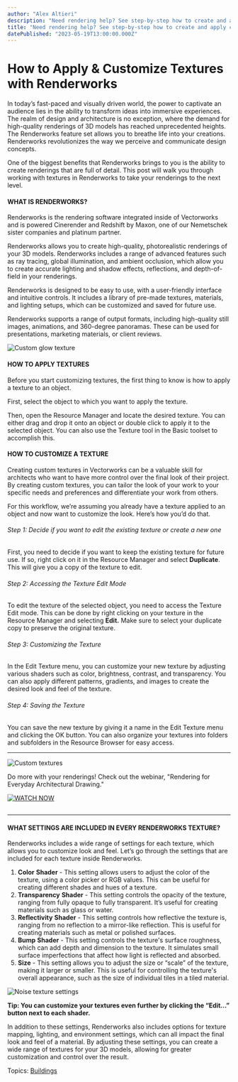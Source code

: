 ```yaml
---
author: "Alex Altieri"
description: "Need rendering help? See step-by-step how to create and apply custom textures with Vectorworks."
title: "Need rendering help? See step-by-step how to create and apply custom textures with Vectorworks." 
datePublished: "2023-05-19T13:00:00.000Z"
---
```

# How to Apply & Customize Textures with Renderworks

In today’s fast-paced and visually driven world, the power to captivate an audience lies in the ability to transform ideas into immersive experiences. The realm of design and architecture is no exception, where the demand for high-quality renderings of 3D models has reached unprecedented heights. The Renderworks feature set allows you to breathe life into your creations. Renderworks revolutionizes the way we perceive and communicate design concepts.

One of the biggest benefits that Renderworks brings to you is the ability to create renderings that are full of detail. This post will walk you through working with textures in Renderworks to take your renderings to the next level.

#### WHAT IS RENDERWORKS?

Renderworks is the rendering software integrated inside of Vectorworks and is powered Cinerender and Redshift by Maxon, one of our Nemetschek sister companies and platinum partner.

Renderworks allows you to create high-quality, photorealistic renderings of your 3D models. Renderworks includes a range of advanced features such as ray tracing, global illumination, and ambient occlusion, which allow you to create accurate lighting and shadow effects, reflections, and depth-of-field in your renderings.

Renderworks is designed to be easy to use, with a user-friendly interface and intuitive controls. It includes a library of pre-made textures, materials, and lighting setups, which can be customized and saved for future use.

Renderworks supports a range of output formats, including high-quality still images, animations, and 360-degree panoramas. These can be used for presentations, marketing materials, or client reviews.

![Custom glow texture](https://blog.vectorworks.net/hs-fs/hubfs/Blog%20Images/2023%20Blog%20Images/5_Custom%20Textures/Custom%20glow%20texture.png?width=1625&height=878&name=Custom%20glow%20texture.png)

#### HOW TO APPLY TEXTURES

Before you start customizing textures, the first thing to know is how to apply a texture to an object.

First, select the object to which you want to apply the texture.

Then, open the Resource Manager and locate the desired texture. You can either drag and drop it onto an object or double click to apply it to the selected object. You can also use the Texture tool in the Basic toolset to accomplish this.

#### HOW TO CUSTOMIZE A TEXTURE

Creating custom textures in Vectorworks can be a valuable skill for architects who want to have more control over the final look of their project. By creating custom textures, you can tailor the look of your work to your specific needs and preferences and differentiate your work from others.

For this workflow, we’re assuming you already have a texture applied to an object and now want to customize the look. Here’s how you’d do that.

###### Step 1: Decide if you want to edit the existing texture or create a new one

First, you need to decide if you want to keep the existing texture for future use. If so, right click on it in the Resource Manager and select **Duplicate**. This will give you a copy of the texture to edit.

###### Step 2: Accessing the Texture Edit Mode

To edit the texture of the selected object, you need to access the Texture Edit mode. This can be done by right clicking on your texture in the Resource Manager and selecting **Edit.** Make sure to select your duplicate copy to preserve the original texture.

###### Step 3: Customizing the Texture

In the Edit Texture menu, you can customize your new texture by adjusting various shaders such as color, brightness, contrast, and transparency. You can also apply different patterns, gradients, and images to create the desired look and feel of the texture.

###### Step 4: Saving the Texture

You can save the new texture by giving it a name in the Edit Texture menu and clicking the OK button. You can also organize your textures into folders and subfolders in the Resource Browser for easy access.

---

  
![Custom textures](https://blog.vectorworks.net/hs-fs/hubfs/Blog%20Images/2023%20Blog%20Images/5_Custom%20Textures/Custom%20textures.png?width=494&height=224&name=Custom%20textures.png)

Do more with your renderings! Check out the webinar, "Rendering for Everyday Architectural Drawing."

[![WATCH NOW](https://no-cache.hubspot.com/cta/default/3018241/e771f6f0-5b0f-4355-853e-4fad53b66f75.png)](https://cta-redirect.hubspot.com/cta/redirect/3018241/e771f6f0-5b0f-4355-853e-4fad53b66f75) 

## 

---

#### WHAT SETTINGS ARE INCLUDED IN EVERY RENDERWORKS TEXTURE?

Renderworks includes a wide range of settings for each texture, which allows you to customize look and feel. Let’s go through the settings that are included for each texture inside Renderworks.

1. **Color** **Shader** \- This setting allows users to adjust the color of the texture, using a color picker or RGB values. This can be useful for creating different shades and hues of a texture.
2. **Transparency** **Shader** \- This setting controls the opacity of the texture, ranging from fully opaque to fully transparent. It’s useful for creating materials such as glass or water.
3. **Reflectivity** **Shader** \- This setting controls how reflective the texture is, ranging from no reflection to a mirror-like reflection. This is useful for creating materials such as metal or polished surfaces.
4. **Bump** **Shader** \- This setting controls the texture's surface roughness, which can add depth and dimension to the texture. It simulates small surface imperfections that affect how light is reflected and absorbed.
5. **Size** \- This setting allows you to adjust the size or “scale” of the texture, making it larger or smaller. This is useful for controlling the texture's overall appearance, such as the size of individual tiles in a tiled material.

![Noise texture settings](https://blog.vectorworks.net/hs-fs/hubfs/Blog%20Images/2023%20Blog%20Images/5_Custom%20Textures/Noise%20texture%20settings.png?width=1283&height=873&name=Noise%20texture%20settings.png)

**Tip: You can customize your textures even further by clicking the “Edit…” button next to each shader.**

In addition to these settings, Renderworks also includes options for texture mapping, lighting, and environment settings, which can all impact the final look and feel of a material. By adjusting these settings, you can create a wide range of textures for your 3D models, allowing for greater customization and control over the result.

 Topics: [Buildings](https://blog.vectorworks.net/topic/buildings) 

 